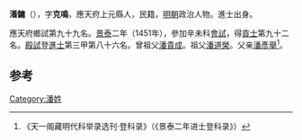'''潘鏞'''（{{bd|1413年||？}}），字'''克鳴'''，應天府上元縣人，民籍，[[明朝|明朝]]政治人物。進士出身。

應天府鄉試第九十九名。[[景泰|景泰]]二年（1451年），參加辛未科[[會試|會試]]，得[[貢士|貢士]]第九十二名。[[殿試|殿試]]登[[進士|進士]]第三甲第八十六名。曾祖父[[潘貴成|潘貴成]]。祖父[[潘道榮|潘道榮]]。父亲[[潘彥舉|潘彥舉]]<ref>《天一阁藏明代科举录选刊·登科录》（《景泰二年进士登科录》）</ref>。

==参考==
{{reflist}}
{{明朝人物小作品}}
{{景泰二年辛未科殿試金榜}}

[[Category:潘姓|Category:潘姓]]